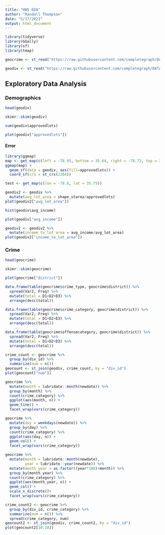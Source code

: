 ---
title: "HW5 EDA"
author: "Randall Thompson"
date: "5/17/2021"
output: html_document
---

```{r}
library(tidyverse)
library(GGally)
library(sf)
library(tmap)
```

```{r}
geocrime <- st_read("https://raw.githubusercontent.com/completegraph/DATA622_MACHINELEARNING/main/FINAL_PROJ/work/crimesdiv.geojson")

geodiv <- st_read("https://raw.githubusercontent.com/completegraph/DATA622_MACHINELEARNING/main/FINAL_PROJ/work/div.geojson")
```

## Exploratory Data Analysis



### Demographics
```{r}
head(geodiv)
```


```{r}
skimr::skim(geodiv)
```


```{r}
sum(geodiv$approvedlots)
```


```{r}
plot(geodiv["approvedlots"])
```

#### Error
```{r eval=FALSE}
library(ggmap)
map <- get_map(c(left = -78.95, bottom = 35.64, right = -78.72, top = 35.87))
ggmap(map) +
  geom_sf(data = geodiv, aes(fill=approvedlots)) +
  coord_sf(crs = st_crs(2264))

test <- get_map(c(lon = -78.8, lat = 35.75))

```


```{r}
geodiv2 <- geodiv %>% 
  mutate(avg_lot_area = shape_starea/approvedlots) 
plot(geodiv2["avg_lot_area"])
```


```{r}
hist(geodiv$avg_income)
```


```{r}
plot(geodiv["avg_income"])
```


```{r}
geodiv2 <- geodiv2 %>%
  mutate(income_to_lot_area = avg_income/avg_lot_area)
plot(geodiv2["income_to_lot_area"])
```

### Crime

```{r}
head(geocrime)
```


```{r}
skimr::skim(geocrime)
```


```{r}
plot(geocrime["district"])
```


```{r}
data.frame(table(geocrime$crime_type, geocrime$district)) %>% 
  spread(Var2, Freq) %>% 
  mutate(total = D1+D2+D3) %>% 
  arrange(desc(total))
```


```{r}
data.frame(table(geocrime$crime_category, geocrime$district)) %>% 
  spread(Var2, Freq) %>% 
  mutate(total = D1+D2+D3) %>% 
  arrange(desc(total))
```


```{r}
data.frame(table(geocrime$offensecategory, geocrime$district)) %>% 
  spread(Var2, Freq) %>% 
  mutate(total = D1+D2+D3) %>% 
  arrange(desc(total))
```


```{r}
crime_count <- geocrime %>% 
  group_by(div_id) %>% 
  summarize(num = n()) 
geocount <- st_join(geodiv, crime_count, by = "div_id")
plot(geocount["num"])
```


```{r}
geocrime %>% 
  mutate(month = lubridate::month(newdate)) %>% 
  group_by(month) %>% 
  count(crime_category) %>% 
  ggplot(aes(month, n)) +
  geom_line() +
  facet_wrap(vars(crime_category))
```


```{r}
geocrime %>% 
  mutate(day = weekdays(newdate)) %>% 
  group_by(day) %>% 
  count(crime_category) %>% 
  ggplot(aes(day, n)) +
  geom_col() +
  facet_wrap(vars(crime_category))
```


```{r}
geocrime %>% 
  mutate(month = lubridate::month(newdate), 
         year = lubridate::year(newdate)) %>% 
  mutate(month_year = as.factor((year*100)+month)) %>% 
  group_by(month_year) %>% 
  count(crime_category) %>% 
  ggplot(aes(month_year, n)) +
  geom_col() +
  scale_x_discrete()+
  facet_wrap(vars(crime_category))
```


```{r}
crime_count2 <- geocrime %>% 
  group_by(div_id, crime_category) %>% 
  summarize(num = n()) %>% 
  spread(crime_category, num)
geocount2 <- st_join(geodiv, crime_count2, by = "div_id")
plot(geocount2[10:18])
```


